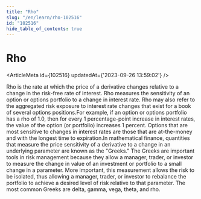 ```yaml
---
title: "Rho"
slug: "/en/learn/rho-102516"
id: "102516"
hide_table_of_contents: true
---
```



# Rho

<ArticleMeta id={102516} updatedAt={'2023-09-26 13:59:02'} />
<div className='border-solid border-b border-t-0 my-4 border-[var(--ifm-color-gray-300)]' />

Rho is the rate at which the price of a derivative changes relative to a change in the risk-free rate of interest. Rho measures the sensitivity of an option or options portfolio to a change in interest rate. Rho may also refer to the aggregated risk exposure to interest rate changes that exist for a book of several options positions.For example, if an option or options portfolio has a rho of 1.0, then for every 1 percentage-point increase in interest rates, the value of the option (or portfolio) increases 1 percent. Options that are most sensitive to changes in interest rates are those that are at-the-money and with the longest time to expiration.In mathematical finance, quantities that measure the price sensitivity of a derivative to a change in an underlying parameter are known as the "Greeks." The Greeks are important tools in risk management because they allow a manager, trader, or investor to measure the change in value of an investment or portfolio to a small change in a parameter. More important, this measurement allows the risk to be isolated, thus allowing a manager, trader, or investor to rebalance the portfolio to achieve a desired level of risk relative to that parameter. The most common Greeks are delta, gamma, vega, theta, and rho.
